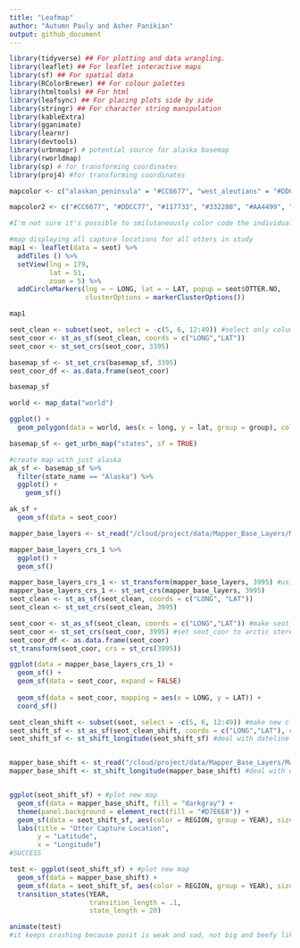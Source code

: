 ```yaml
---
title: "Leafmap"
author: "Autumn Pauly and Asher Panikian"
output: github_document
---
```


```r
library(tidyverse) ## For plotting and data wrangling.
library(leaflet) ## For leaflet interactive maps
library(sf) ## For spatial data
library(RColorBrewer) ## For colour palettes
library(htmltools) ## For html
library(leafsync) ## For placing plots side by side
library(stringr) ## For character string manipulation
library(kableExtra)
library(gganimate)
library(learnr)
library(devtools)
library(urbnmapr) # potential source for alaska basemap
library(rworldmap)
library(sp) # for transforming coordinates
library(proj4) #for transforming coordinates
```

```r
mapcolor <- c("alaskan_peninsula" = "#CC6677", "west_aleutians" = "#DDCC77", "kodiak" = "#117733", "prince_william_sound" = "#332288", "southeast_alaska" = "#AA4499", "east_aleutians" ="#44AA99", "lower_cook_inlet" = "#999933")

mapcolor2 <- c("#CC6677", "#DDCC77", "#117733", "#332288", "#AA4499", "#44AA99", "#999933")

#I'm not sure it's possible to smilutaneously color code the individual points by region while also having them clustered...
```

```r
#map displaying all capture locations for all otters in study
map1 <- leaflet(data = seot) %>%
  addTiles () %>%
  setView(lng = 179,
          lat = 51,
          zoom = 5) %>%
  addCircleMarkers(lng = ~ LONG, lat = ~ LAT, popup = seot$OTTER.NO,
                   clusterOptions = markerClusterOptions())

map1
```

```r
seot_clean <- subset(seot, select = -c(5, 6, 12:49)) #select only columns needed for animated map
seot_coor <- st_as_sf(seot_clean, coords = c("LONG","LAT"))
seot_coor <- st_set_crs(seot_coor, 3395)

basemap_sf <- st_set_crs(basemap_sf, 3395)
seot_coor_df <- as.data.frame(seot_coor)

basemap_sf
```

```r
world <- map_data("world")

ggplot() +
  geom_polygon(data = world, aes(x = long, y = lat, group = group), colour = "darkgrey", fill = "grey", alpha = 1)
```

```r
basemap_sf <- get_urbn_map("states", sf = TRUE)

#create map with just alaska
ak_sf <- basemap_sf %>%
  filter(state_name == "Alaska") %>%
  ggplot() +
    geom_sf()
```

```r
ak_sf +
  geom_sf(data = seot_coor)
```

```r
mapper_base_layers <- st_read("/cloud/project/data/Mapper_Base_Layers/Mapper_Base_Layers.shp")
```

```r
mapper_base_layers_crs_1 %>%
  ggplot() +
  geom_sf()

mapper_base_layers_crs_1 <- st_transform(mapper_base_layers, 3995) #using arctic stereographic projection
mapper_base_layers_crs_1 <- st_set_crs(mapper_base_layers, 3995)
seot_clean <- st_as_sf(seot_clean, coords = c("LONG", "LAT"))
seot_clean <- st_set_crs(seot_clean, 3995)

seot_coor <- st_as_sf(seot_clean, coords = c("LONG","LAT")) #make seot_coor an sf file
seot_coor <- st_set_crs(seot_coor, 3995) #set seot_coor to arctic stereographic projection
seot_coor_df <- as.data.frame(seot_coor)
st_transform(seot_coor, crs = st_crs(3995))
```

```r
ggplot(data = mapper_base_layers_crs_1) +
  geom_sf() +
  geom_sf(data = seot_coor, expand = FALSE)
  
  geom_sf(data = seot_coor, mapping = aes(x = LONG, y = LAT)) +
  coord_sf()
```

```r
seot_clean_shift <- subset(seot, select = -c(5, 6, 12:49)) #make new clean dataframe
seot_shift_sf <- st_as_sf(seot_clean_shift, coords = c("LONG","LAT"), crs = 4326) #make df into sf
seot_shift_sf <- st_shift_longitude(seot_shift_sf) #deal with dateline using st_shift


mapper_base_shift <- st_read("/cloud/project/data/Mapper_Base_Layers/Mapper_Base_Layers.shp") #make new basemap
mapper_base_shift <- st_shift_longitude(mapper_base_shift) #deal with dateline using st_shift


ggplot(seot_shift_sf) + #plot new map
  geom_sf(data = mapper_base_shift, fill = "darkgray") +
  theme(panel.background = element_rect(fill = "#D7E6E8")) +
  geom_sf(data = seot_shift_sf, aes(color = REGION, group = YEAR), size = 1) +
  labs(title = "Otter Capture Location",
       y = "Latitude",
       x = "Longitude")
#SUCCESS
```
```r

test <- ggplot(seot_shift_sf) + #plot new map
  geom_sf(data = mapper_base_shift) +
  geom_sf(data = seot_shift_sf, aes(color = REGION, group = YEAR), size = 1) +
  transition_states(YEAR,
                    transition_length = .1,
                    state_length = 20)

animate(test)
#it keeps crashing because posit is weak and sad, not big and beefy like rstudio
```
 
